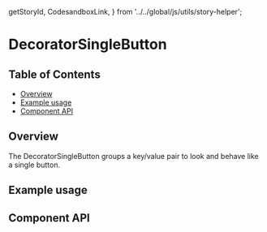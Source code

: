   getStoryId,
  CodesandboxLink,
} from '../../global/js/utils/story-helper';

# DecoratorSingleButton

## Table of Contents

- [Overview](#overview)
- [Example usage](#example-usage)
- [Component API](#component-api)

## Overview

The DecoratorSingleButton groups a key/value pair to look and behave like a
single button.

## Example usage

<Canvas>
  <Story
    id={getStoryId(DecoratorSingleButton.displayName, 'decoratorSingleButton')}
  />
</Canvas>

## Component API

<ArgsTable />

